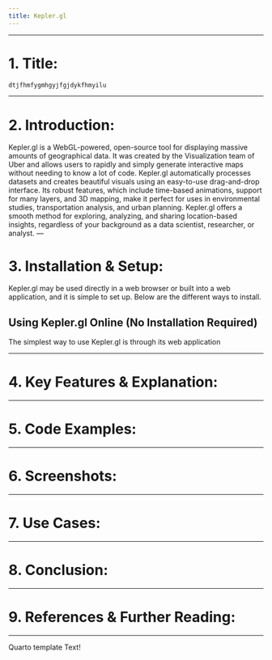 ```yaml
---
title: Kepler.gl
---
```

---


# 1. Title: {#Title}

```js
dtjfhmfygmhgyjfgjdykfhmyilu
```


---

# 2. Introduction: {#Introduction}
Kepler.gl is a WebGL-powered, open-source tool for displaying massive amounts of geographical data. It was created by the Visualization team of Uber and allows users to rapidly and simply generate interactive maps without needing to know a lot of code. Kepler.gl automatically processes datasets and creates beautiful visuals using an easy-to-use drag-and-drop interface.
Its robust features, which include time-based animations, support for many layers, and 3D mapping, make it perfect for uses in environmental studies, transportation analysis, and urban planning. Kepler.gl offers a smooth method for exploring, analyzing, and sharing location-based insights, regardless of your background as a data scientist, researcher, or analyst.
---

# 3. Installation & Setup: {#Installation-Setup}
Kepler.gl may be used directly in a web browser or built into a web application, and it is simple to set up. Below are the different ways to install.

## Using Kepler.gl Online (No Installation Required)

The simplest way to use Kepler.gl is through its web application

---

# 4. Key Features & Explanation: {#Key-Features-Explanation}

---

# 5. Code Examples: {#Code-Examples}

---

# 6. Screenshots: {#Screenshots}

---

# 7. Use Cases: {#Use-Cases}

---

# 8. Conclusion: {#Conclusion}

---

# 9. References & Further Reading: {#References-Further-Reading}

---
Quarto template Text!
